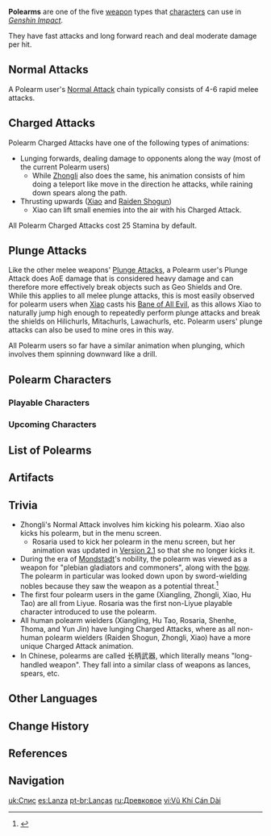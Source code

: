 {{Terminology Infobox
|image        = Icon Polearm.png
|type         = Weapon Types
|type2        = Game Systems
}}
'''Polearms''' are one of the five [[weapon]] types that [[characters]] can use in ''[[Genshin Impact]]''.

They have fast attacks and long forward reach and deal moderate damage per hit.

==Normal Attacks==
A Polearm user's [[Normal Attack]] chain typically consists of 4-6 rapid melee attacks.

==Charged Attacks==
Polearm Charged Attacks have one of the following types of animations:
* Lunging forwards, dealing damage to opponents along the way (most of the current Polearm users)
** While [[Zhongli]] also does the same, his animation consists of him doing a teleport like move in the direction he attacks, while raining down spears along the path.
* Thrusting upwards ([[Xiao]] and [[Raiden Shogun]])
** Xiao can lift small enemies into the air with his Charged Attack.

All Polearm Charged Attacks cost 25 Stamina by default.

==Plunge Attacks==
Like the other melee weapons' [[Plunge Attack]]s, a Polearm user's Plunge Attack does AoE damage that is considered heavy damage and can therefore more effectively break objects such as Geo Shields and Ore. While this applies to all melee plunge attacks, this is most easily observed for polearm users when [[Xiao]] casts his [[Bane of All Evil]], as this allows Xiao to naturally jump high enough to repeatedly perform plunge attacks and break the shields on Hilichurls, Mitachurls, Lawachurls, etc. Polearm users' plunge attacks can also be used to mine ores in this way.

All Polearm users so far have a similar animation when plunging, which involves them spinning downward like a drill.

==Polearm Characters==
===Playable Characters===
{{Characters by Category Table|Playable Characters&Polearm Characters|noweapon=1}}

===Upcoming Characters===
{{Characters by Category Table|Upcoming Characters&Polearm Characters|noweapon=1}}

==List of Polearms==
{{Weapons by Category Table|type=Polearms|not1=Unreleased Content}}

==Artifacts==
{{Artifacts by Category Table|Polearm Bonus Artifacts}}

==Trivia==
*Zhongli's Normal Attack involves him kicking his polearm. Xiao also kicks his polearm, but in the menu screen.
**Rosaria used to kick her polearm in the menu screen, but her animation was updated in [[Version 2.1]] so that she no longer kicks it.
*During the era of [[Mondstadt]]'s nobility, the polearm was viewed as a weapon for "plebian gladiators and commoners", along with the [[Bows|bow]]. The polearm in particular was looked down upon by sword-wielding nobles because they saw the weapon as a potential threat.<ref>{{Ref/Weapon|Royal Spear}}</ref>
*The first four polearm users in the game (Xiangling, Zhongli, Xiao, Hu Tao) are all from Liyue. Rosaria was the first non-Liyue playable character introduced to use the polearm.
*All human polearm wielders (Xiangling, Hu Tao, Rosaria, Shenhe, Thoma, and Yun Jin) have lunging Charged Attacks, where as all non-human polearm wielders (Raiden Shogun, Zhongli, Xiao) have a more unique Charged Attack animation.
*In Chinese, polearms are called 长柄武器, which literally means "long-handled weapon". They fall into a similar class of weapons as lances, spears, etc.

==Other Languages==
{{Other Languages
|en      = Polearm
|zhs     = 长柄武器
|zhs_rm  = Chángbǐng Wǔqì
|zht     = 長柄武器
|zht_rm  = Chángbǐng Wǔqì
|zh_tl   = Long-handled Weapon
|ja      = 長柄武器
|ja_rm   = Nagae Buki
|ja_tl   = Long-handled Weapon
|ko      = 장병기
|ko_rm   = Jangbyeonggi
|ko_tl   = Long-handled Weapon
|es      = Lanza
|es_tl   = Spear
|fr      = Arme d'hast
|fr_tl   = Polearm
|ru      = Древковое оружие
|ru_tl   = Pole Weapon
|th      = หอก
|th_rm   = Hok
|th_tl   = Spear
|vi      = Vũ Khí Cán Dài
|vi_tl   = Long-handled Weapon
|de      = Stangenwaffe
|de_tl   = Polearm
|id      = Polearm
|pt      = Lança
|pt_tl   = Spear
}}

==Change History==
{{Change History|1.0}}

==References==
{{Reflist}}

==Navigation==
{{Weapon Navbox|type=Polearms|state=collapsed}}
{{Genshin Navbox}}
[[Category:Polearms| ]]

[[uk:Спис]]
[[es:Lanza]]
[[pt-br:Lanças]]
[[ru:Древковое]]
[[vi:Vũ Khí Cán Dài]]